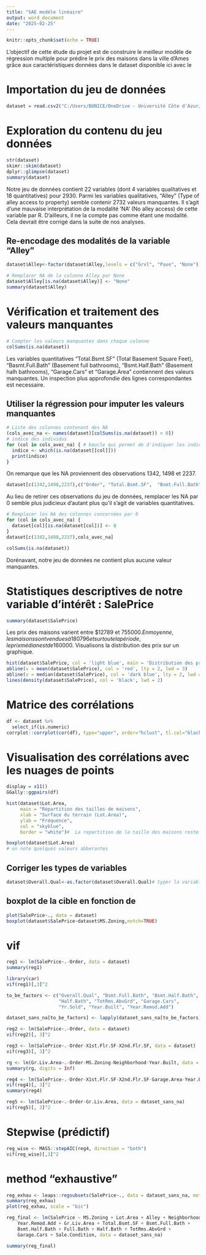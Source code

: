 ---
title: "SAE modéle linéaire"
output: word_document
date: "2025-02-25"
---

```{r setup, include=FALSE}
knitr::opts_chunk$set(echo = TRUE)
```
L'objectif de cette étude du projet est de construire le meilleur modèle de régression multiple pour prédire le prix des maisons dans la ville d’Ames grâce aux caractéristiques données dans le dataset disponible ici avec le

# Importation du jeu de données

```{r include=FALSE}
dataset = read.csv2("C:/Users/BUNICE/OneDrive - Université Côte d'Azur/Bureau/Semestre 4/Cours Modèle Linéaire/Projet Groupe/simplifiedAmesHousing.csv",stringsAsFactors = TRUE, header = TRUE,sep=";",dec=".")
```  

# Exploration du contenu du jeu données

```{r}
str(dataset)
skimr::skim(dataset)
dplyr::glimpse(dataset)
summary(dataset)
```
Notre jeu de données contient 22 variables (dont 4 variables qualitatives et 18 quantitatives) pour 2930. Parmi les variables qualitatives, "Alley" (Type of alley access to property) semble contenir 2732 valeurs manquantes. Il s'agit d'une mauvaise interprétation de la modalité 'NA' (No alley access) de cette variable par R. D'ailleurs, il ne la compte pas comme étant une modalité. Cela devrait être corrigé dans la suite de nos analyses.

## Re-encodage des modalités de la variable "Alley"
```{r}
dataset$Alley<-factor(dataset$Alley,levels = c("Grvl", "Pave", "None")) # pour modifier les libelés des levels 

# Remplacer NA de la colonne Alley par None 
dataset$Alley[is.na(dataset$Alley)] <- "None"
summary(dataset$Alley)
```

# Vérification et traitement des valeurs manquantes

```{r}
# Compter les valeurs manquantes dans chaque colonne
colSums(is.na(dataset))
```
Les variables quantitatives "Total.Bsmt.SF" (Total Basement Square Feet), "Basmt.Full.Bath" (Basement full bathrooms),  "Bsmt.Half.Bath" (Basement halh bathrooms), "Garage.Cars" et "Garage.Area" contiennent des valeurs manquantes. Un inspection plus approfondie des lignes correspondantes est necessaire.

## Utiliser la régression pour imputer les valeurs manquantes
```{r}
# Liste des colonnes contenant des NA
(cols_avec_na <- names(dataset)[colSums(is.na(dataset)) > 0])
# indice des individus 
for (col in cols_avec_na) { # boucle qui permet de d'indiquer les indices des NA
  indice <- which(is.na(dataset[[col]]))  
  print(indice)
}
```
On remarque que les NA proviennent des observations 1342, 1498 et 2237. 

```{r}
dataset[c(1342,1498,2237),c("Order", "Total.Bsmt.SF",  "Bsmt.Full.Bath", "Bsmt.Half.Bath", "Garage.Cars","Garage.Area")]
```

Au lieu de retirer ces observations du jeu de données, remplacer les NA par 0 semble plus judicieux d'autant plus qu'il s'agit de variables quantitatives.

```{r}
# Remplacer les NA des colonnes concernées par 0 
for (col in cols_avec_na) {
  dataset[col][is.na(dataset[col])] <- 0  
}
dataset[c(1342,1498,2237),cols_avec_na]
```


```{r}
colSums(is.na(dataset))

```
Dorénavant, notre jeu de données ne  contient plus aucune valeur manquantes.


# Statistiques descriptives de notre variable d'intérêt : SalePrice

```{r}
summary(dataset$SalePrice)
```
Les prix des maisons varient entre $12789 et $755000. En moyenne, les maisons sont vendues à 180796 et sur toute la période, le prix médian est de 160000$. Visualisons la distribution des prix sur un graphique.

```{r}
hist(dataset$SalePrice, col = 'light blue', main = 'Distribution des prix des maisons', xlab = 'SalePrice', breaks = seq(0,800000,10000 ), xlim = c(0,800000), freq = FALSE)
abline(v = mean(dataset$SalePrice), col = 'red', lty = 2, lwd = 3)
abline(v = median(dataset$SalePrice), col = 'dark blue', lty = 2, lwd = 3)
lines(density(dataset$SalePrice), col = 'black', lwd = 2)
```  
# Matrice des corrélations

```{r}
df <- dataset %>%
  select_if(is.numeric)
corrplot::corrplot(cor(df), type="upper", order="hclust", tl.col="black", method = "shade")
```

# Visualisation des corrélations avec les nuages de points

```{r}
display = x11()
GGally::ggpairs(df)
```

```{r}
hist(dataset$Lot.Area, 
     main = "Répartition des tailles de maisons",
     xlab = "Surface du terrain (Lot.Area)",
     ylab = "Fréquence",
     col = "skyblue",
     border = "white")#  La repartition de la taille des maisons reste homogéne mais il y'a quelques valeur 
```

```{r}
boxplot(dataset$Lot.Area)
# on note quelques valeurs abberantes 
```
## Corriger les types de variables
```{r}
dataset$Overall.Qual<-as.factor(dataset$Overall.Qual)# typer la variable qualité en factor
```


## boxplot de la cible en fonction de 

```{r}
plot(SalePrice~., data = dataset)
boxplot(dataset$SalePrice~dataset$MS.Zoning,notch=TRUE)
```

# vif

```{r}

reg1 <- lm(SalePrice~.-Order, data = dataset)
summary(reg1)
```
```{r}
library(car)
vif(reg1)[,3]^2
```
```{r}
to_be_factors <- c("Overall.Qual", "Bsmt.Full.Bath", "Bsmt.Half.Bath", "Full.Bath", 
                   "Half.Bath", "TotRms.AbvGrd", "Garage.Cars",
                   "Yr.Sold", "Year.Built", "Year.Remod.Add")

dataset_sans_na[to_be_factors] <- lapply(dataset_sans_na[to_be_factors], factor)

reg2 <- lm(SalePrice~.-Order, data = dataset)
vif(reg2)[, 3]^2
```
```{r}
reg3 <- lm(SalePrice~.-Order-X1st.Flr.SF-X2nd.Flr.SF, data = dataset)
vif(reg3)[, 3]^2
```
```{r}
rg <- lm(Gr.Liv.Area~.-Order-MS.Zoning-Neighborhood-Year.Built, data = dataset)
summary(rg, digits = Inf)
```
```{r}
reg4 <- lm(SalePrice~.-Order-X1st.Flr.SF-X2nd.Flr.SF-Garage.Area-Year.Built, data = dataset)
vif(reg4)[, 3]^2
summary(reg4)
```
```{r}
reg5 <- lm(SalePrice~.-Order-Gr.Liv.Area, data = dataset_sans_na)
vif(reg5)[, 3]^2
```

# Stepwise (prédictif)

```{r}
reg_wise <- MASS::stepAIC(reg4, direction = "both")
vif(reg_wise)[,3]^2
```  

# method "exhaustive"

```{r}
reg_exhau <- leaps::regsubsets(SalePrice~., data = dataset_sans_na, method = "exhaustive", nvmax = ncol(dataset_sans_na), really.big = T) # Un souci ici
summary(reg_exhau)
plot(reg_exhau, scale = "bic")
```

```{r}
reg_final <- lm(SalePrice ~ MS.Zoning + Lot.Area + Alley + Neighborhood + Overall.Qual + 
    Year.Remod.Add + Gr.Liv.Area + Total.Bsmt.SF + Bsmt.Full.Bath + 
    Bsmt.Half.Bath + Full.Bath + Half.Bath + TotRms.AbvGrd + 
    Garage.Cars + Sale.Condition, data = dataset_sans_na)

summary(reg_final)
```

